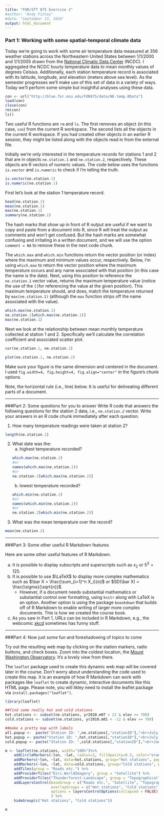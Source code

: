 ```yaml
---
title: "FOR/STT 875 Exercise 2"
#author: "Andy Finley"
#date: "September 13, 2016"
output: html_document
---
```


### Part 1: Working with some spatial-temporal climate data
Today we're going to work with some air temperature data measured at 356 weather stations across the Northeastern United States between 1/1/2000 and 1/1/2005 drawn from the [National Climatic Data Center](https://www.ncdc.noaa.gov/cdo-web) (NCDC). I aggregated the NCDC hourly temperature data to mean monthly values of degrees Celsius. Additionally, each station temperature record is associated with its latitude, longitude, and elevation (meters above sea level). As the semester progresses we'll make use of this set of data in a variety of ways. Today we'll perform some simple but insightful analyses using these data.

```r
con <- url("http://blue.for.msu.edu/FOR875/data/NE-temp.RData")
load(con)
close(con)
rm(con)
ls()
```
Two useful R functions are `rm` and `ls`. The first removes an object (in this case, `con`) from the current R workspace. The second lists all the objects in the current R workspace. If you had created other objects in an earlier R session, they might be listed along with the objects read in from the external file.

Initially we're only interested in the temperature records for stations 1 and 2 that are in objects `ne.station.1` and `ne.station.2`, respectively. These objects are R vectors of numeric values. The code below uses the functions `is.vector` and `is.numeric` to check if I'm telling the truth.

```r
is.vector(ne.station.1)
is.numeric(ne.station.1)
```

First let's look at the station 1 temperature record.
```r
head(ne.station.1)
mean(ne.station.1)
max(ne.station.1)
summary(ne.station.1)
```

The hash marks that show up in front of R output are useful if we want to copy and paste from a document into R, since R will treat the output as comments and won't get confused. But the hash marks are somewhat confusing and irritating in a written document, and we will use the option `comment = NA` to remove these in the next code chunk.

The `which.max` and `which.min` functions return the vector position (or index) where the maximum and minimum values occur, respectively. Below, I'm using `which.max` to return the vector position where the maximum temperature occurs and any name associated with that position (in this case the name is the date). Next, using this position to reference the `ne.station.1` vector value, returns the maximum temperature value (notice the use of the `[]`for referencing the value at the given position). This maximum temperature should, and does, match the temperature returned by `max(ne.station.1)` (although the `max` function strips off the name associated with the value). 

```r
which.max(ne.station.1)
ne.station.1[which.max(ne.station.1)]
max(ne.station.1)
```

Next we look at the relationship between mean monthly temperature collected at station 1 and 2. Specifically we'll calculate the correlation coefficient and associated scatter plot.
```r
cor(ne.station.1, ne.station.2)
```

```r
plot(ne.station.1, ne.station.2)
```

Make sure your figure is the same dimension and centered in the document. I used `fig.width=4, fig.height=4, fig.align="center"` in the figure's chunk options.

Note, the horizontal rule (i.e., line) below. It is useful for delineating different parts of a document.

***********
###Part 2: Some questions for you to answer
Write R code that answers the following questions for the station 2 data, i.e., `ne.station.2` vector. Write your answers in an R code chunk immediately after each question. 

1. How many temperature readings were taken at station 2?
```r
length(ne.station.2)
```

2. What date was the:
    a. highest temperature recorded? 
    
    ```r
    which.max(ne.station.2)
    #or
    names(which.max(ne.station.2))
    #or
    ne.station.2[which.max(ne.station.2)]
    ```
    b. lowest temperature recorded? 
    ```r
    which.min(ne.station.2)
    #or
    names(which.min(ne.station.2))
    #or
    ne.station.2[which.min(ne.station.2)]
    ```

3. What was the mean temperature over the record? 
```r
mean(ne.station.2)
```

***********
###Part 3: Some other useful R Markdown features

Here are some other useful features of R Markdown.

a. It is possible to display subscripts and superscripts such as $x_2$ or $5^3 = 125$. 
b. It is possible to use $\LaTeX$ to display more complex mathematics such as $\bar X = \frac{\sum_{i=1}^n X_i}{n}$ or $SD(\bar X) = \frac{\sigma}{\sqrt{n}}$.
    + However, if a document needs substantial mathematics or substantial control over formatting, using `knitr` along with LaTeX is an option. Another option is using the package `boookdown` that builds off of R Markdown to enable writing of larger more complex documents. This is how we created the course book. 
c. As you saw in Part 1, URLs can be included in R Markdown, e.g., the webcomic [xkcd](http://xkcd.com/) sometimes has funny stuff.

***********
###Part 4: Now just some fun and foreshadowing of topics to come

Try out the resulting web map by clicking on the station markers, radio buttons, and check boxes. Zoom into the coldest location, the [Mount Washington Observatory](https://www.mountwashington.org/experience-the-weather/current-summit-conditions.aspx). It's a lovely view from there.

The `leaflet` package used to create this dynamic web map will be covered later in the course. Don't worry about understanding the code used to create this map. It is an example of how R Markdown can work with packages like `leaflet` to create dynamic, interactive documents like this HTML page. Please note, you will likley need to install the leaflet package via `install.packages("leaflet")`.

```r
library(leaflet)

##find some really hot and cold stations
hot.stations <- subset(ne.stations, yr2010.m07 > 22 & elev >= 700)
cold.stations <- subset(ne.stations, yr2010.m01 < -12 & elev >= 700)

##make a pretty map with labels
all.popup <-  paste("Station ID: ",ne.stations[,"stationID"],"<br>July 2010 temp (C): ",round(ne.stations[,"yr2010.m07"],2),sep="")
hot.popup <- paste("Station ID: ",hot.stations[,"stationID"],"<br>July 2010 temp (C): ",round(hot.stations[,"yr2010.m07"],2),sep="")
cold.popup <- paste("Station ID: ",cold.stations[,"stationID"],"<br>January 2010 temp (C): ",round(cold.stations[,"yr2010.m01"],2),sep="")

m <- leaflet(ne.stations, width="100%")%>%
    addCircleMarkers(~lon, ~lat, radius=2, fillOpacity=0.5, color="orange", popup=all.popup)%>%
    addMarkers(~lon, ~lat, data=hot.stations, group="Hot stations", popup= ~hot.popup) %>%
    addMarkers(~lon, ~lat, data=cold.stations, group="Cold stations", popup= ~cold.popup) %>%
    addTiles(group = "Roads etc.") %>%
    addProviderTiles("Esri.WorldImagery", group = "Satellite") %>%
    addProviderTiles("Thunderforest.Landscape", group = "Topographical") %>%
    addLayersControl(baseGroup = c("Roads etc.", "Satellite", "Topographical"),
                     overlayGroups = c("Hot stations", "Cold stations"),
                     options = layersControlOptions(collapsed = FALSE)
                     ) %>%
    hideGroup(c("Hot stations", "Cold stations"))

m
```
